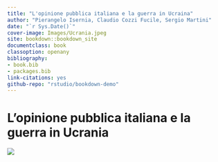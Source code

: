 ```yaml
--- 
title: "L'opinione pubblica italiana e la guerra in Ucraina"
author: "Pierangelo Isernia, Claudio Cozzi Fucile, Sergio Martini"
date: "`r Sys.Date()`"
cover-image: Images/Ucrania.jpeg
site: bookdown::bookdown_site
documentclass: book
classoption: openany
bibliography:
- book.bib
- packages.bib
link-citations: yes
github-repo: "rstudio/bookdown-demo"
---
```



# L'opinione pubblica italiana e la guerra in Ucrania {-}

![](Images/Ucrania.jpeg)



